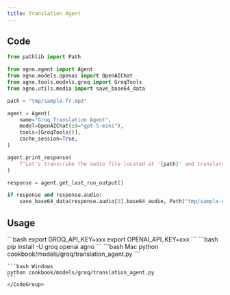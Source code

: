 ```yaml
---
title: Translation Agent
---
```


## Code

```python cookbook/models/groq/translation_agent.py
from pathlib import Path

from agno.agent import Agent
from agno.models.openai import OpenAIChat
from agno.tools.models.groq import GroqTools
from agno.utils.media import save_base64_data

path = "tmp/sample-fr.mp3"

agent = Agent(
    name="Groq Translation Agent",
    model=OpenAIChat(id="gpt-5-mini"),
    tools=[GroqTools()],
    cache_session=True,
)

agent.print_response(
    f"Let's transcribe the audio file located at '{path}' and translate it to English. After that generate a new music audio file using the translated text."
)

response = agent.get_last_run_output()

if response and response.audio:
    save_base64_data(response.audio[0].base64_audio, Path("tmp/sample-en.mp3"))  # type: ignore
```

## Usage

<Steps>
  <Snippet file="create-venv-step.mdx" />

  <Step title="Set your API key">
    ```bash
    export GROQ_API_KEY=xxx
    export OPENAI_API_KEY=xxx
    ```
  </Step>

  <Step title="Install libraries">
    ```bash
    pip install -U groq openai agno
    ```
  </Step>

  <Step title="Run Agent">
    <CodeGroup>
    ```bash Mac
    python cookbook/models/groq/translation_agent.py
    ```

    ```bash Windows
    python cookbook/models/groq/translation_agent.py
    ```
    </CodeGroup>
  </Step>
</Steps>